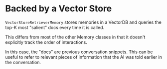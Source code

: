 # Backed by a Vector Store

`VectorStoreRetrieverMemory` stores memories in a VectorDB and queries the top-K most "salient" docs every time it is called.

This differs from most of the other Memory classes in that it doesn't explicitly track the order of interactions.

In this case, the "docs" are previous conversation snippets. This can be useful to refer to relevant pieces of information that the AI was told earlier in the conversation.


<Example/>
